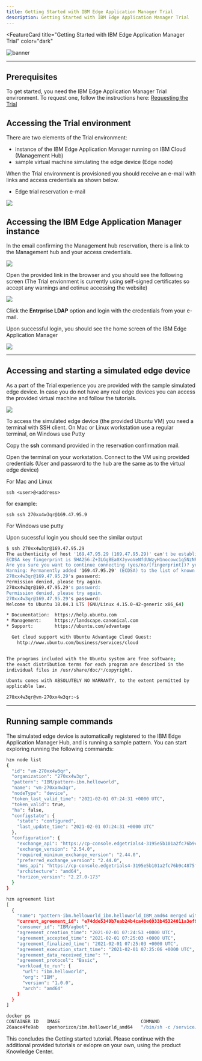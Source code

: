 ```yaml
---
title: Getting Started with IBM Edge Application Manager Trial
description: Getting Started with IBM Edge Application Manager Trial
---
```


<FeatureCard
  title="Getting Started with IBM Edge Application Manager Trial"
  color="dark"
  >

![banner](/images/gettingstarted-banner.png)

</FeatureCard>

***

  ## Prerequisites

  To get started, you need the IBM Edge Application Manager Trial environment. To request one, follow the instructions here: [Requesting the Trial](../environment/requesting/index.mdx)

  ## Accessing the Trial environment

  There are two elements of the Trial environment:

  - instance of the IBM Edge Application Manager running on IBM Cloud (Management Hub)
  - sample virtual machine simulating the edge device (Edge node)

  When the Trial environment is provisioned you should receive an e-mail with links and access credentials as shown below.

  - Edge trial reservation e-mail

  ![](images/2021-02-02-12-40-56.png)

## Accessing the IBM Edge Application Manager instance

  In the email confirming the Management hub reservation, there is a link to the Management hub and your access credentials.

  ![](images/2021-02-02-12-42-09.png)

  Open the provided link in the browser and you should see the following screen (The Trial envionment is currently using self-signed certificates so accept any warnings and cotinue accessing the website)

  ![](images/2020-12-02-14-21-51.png)

  Click the **Entrprise LDAP** option and login with the credentials from your e-mail.

  Upon successful login, you should see the home screen of the IBM Edge Application Manager

  ![](images/2021-02-02-13-01-15.png)

***

## Accessing and starting a simulated edge device

  As a part of the Trial experience you are provided with the sample simulated edge device. In case you do not have any real edge devices you can access the provided virtual machine and follow the tutorials.

  ![](images/2021-02-02-12-43-28.png)

  To access the simulated edge device (the provided Ubuntu VM) you need a terminal with SSH client. On Mac or Linux workstation use a regular terminal, on Windows use Putty


  Copy the **ssh** command provided in the reservation confirmation mail. 

  Open the terminal on your workstation. Connect to the VM using provided credentials (User and password to the hub are the same as to the virtual edge device)

  For Mac and Linux
  ```
  ssh <user>@<address> 
  ```

  for example:
  ```
  ssh ssh 270xx4w3qr@169.47.95.9
  ```

  For Windows use putty

  Upon sucessful login you should see the similar output

  ```sh
  $ ssh 270xx4w3qr@169.47.95.29
  The authenticity of host '169.47.95.29 (169.47.95.29)' can't be established.
  ECDSA key fingerprint is SHA256:Z+ILGgBEa0XJyvoVeNfdUWzyH1nocowc1q5NzNPK+kY.
  Are you sure you want to continue connecting (yes/no/[fingerprint])? yes
  Warning: Permanently added '169.47.95.29' (ECDSA) to the list of known hosts.
  270xx4w3qr@169.47.95.29's password: 
  Permission denied, please try again.
  270xx4w3qr@169.47.95.29's password: 
  Permission denied, please try again.
  270xx4w3qr@169.47.95.29's password: 
  Welcome to Ubuntu 18.04.1 LTS (GNU/Linux 4.15.0-42-generic x86_64)

  * Documentation:  https://help.ubuntu.com
  * Management:     https://landscape.canonical.com
  * Support:        https://ubuntu.com/advantage

    Get cloud support with Ubuntu Advantage Cloud Guest:
      http://www.ubuntu.com/business/services/cloud


  The programs included with the Ubuntu system are free software;
  the exact distribution terms for each program are described in the
  individual files in /usr/share/doc/*/copyright.

  Ubuntu comes with ABSOLUTELY NO WARRANTY, to the extent permitted by
  applicable law.

  270xx4w3qr@vm-270xx4w3qr:~$
  ```

***

## Running sample commands

The simulated edge device is automatically registered to the IBM Edge Application Manager Hub, and is running a sample pattern. You can start exploring running the following commands:

  ```sh
  hzn node list
  {
    "id": "vm-270xx4w3qr",
    "organization": "270xx4w3qr",
    "pattern": "IBM/pattern-ibm.helloworld",
    "name": "vm-270xx4w3qr",
    "nodeType": "device",
    "token_last_valid_time": "2021-02-01 07:24:31 +0000 UTC",
    "token_valid": true,
    "ha": false,
    "configstate": {
      "state": "configured",
      "last_update_time": "2021-02-01 07:24:31 +0000 UTC"
    },
    "configuration": {
      "exchange_api": "https://cp-console.edgetrials4-3195e5b101a2fc76b9c4875fb79cfa25-0000.us-south.containers.appdomain.cloud/edge-exchange/v1/",
      "exchange_version": "2.54.0",
      "required_minimum_exchange_version": "2.44.0",
      "preferred_exchange_version": "2.44.0",
      "mms_api": "https://cp-console.edgetrials4-3195e5b101a2fc76b9c4875fb79cfa25-0000.us-south.containers.appdomain.cloud/edge-css",
      "architecture": "amd64",
      "horizon_version": "2.27.0-173"
    }
  }

  hzn agreement list
  [
    {
      "name": "pattern-ibm.helloworld_ibm.helloworld_IBM_amd64 merged with pattern-ibm.helloworld_ibm.helloworld_IBM_amd64",
      "current_agreement_id": "e74dde5349b7eab24b4ca48e6933b45324011a3ef98f6683a183aa1d1195b3a9",
      "consumer_id": "IBM/agbot",
      "agreement_creation_time": "2021-02-01 07:24:53 +0000 UTC",
      "agreement_accepted_time": "2021-02-01 07:25:03 +0000 UTC",
      "agreement_finalized_time": "2021-02-01 07:25:03 +0000 UTC",
      "agreement_execution_start_time": "2021-02-01 07:25:06 +0000 UTC",
      "agreement_data_received_time": "",
      "agreement_protocol": "Basic",
      "workload_to_run": {
        "url": "ibm.helloworld",
        "org": "IBM",
        "version": "1.0.0",
        "arch": "amd64"
      }
    }
  ]

  docker ps
  CONTAINER ID   IMAGE                              COMMAND                  CREATED         STATUS         PORTS     NAMES
  26aace4fe9ab   openhorizon/ibm.helloworld_amd64   "/bin/sh -c /service…"   9 minutes ago   Up 9 minutes             e74dde5349b7eab24b4ca48e6933b45324011a3ef98f6683a183aa1d1195b3a9-ibm.helloworld
  ```

This concludes the Getting started tutorial. Please continue with the additional provided tutorials or exlopre on your own, using the product Knowledge Center.
